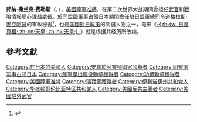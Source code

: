 {{Infobox military person
|birth_name= Bonner Frank Fellers
|birth_date= {{birth date|1896|2|7}}
|death_date= {{Death date and age|1973|10|7|1896|2|7}}
|birth_place= 伊利诺伊州里奇农场 
|death_place= 華盛頓哥倫比亞特區喬治城
|placeofburial=
|image=ANCExplorer Bonner Fellers grave.jpg
|caption=阿灵顿国家公墓的坟墓
|allegiance= {{flagicon|United States}} [[美国|美国]]
|branch= [[File:United_States_Department_of_the_Army_Seal.svg|20px]] [[美国陆军|美国陆军]]
|serviceyears=1918–1946
|rank= [[File:US-O7_insignia.svg|18px]] [[准將|准將]]
|commands=
|battles= [[第一次世界大战|第一次世界大战]]<br />[[第二次世界大战|第二次世界大战]]
|awards= Distinguished Service Medal (U.S. Army) (2)<br />Legion of Merit
|relations=
|laterwork=
}}

'''邦纳·弗兰克·费勒斯'''（{{lang-en|Bonner Frank Fellers}}，{{bd|1896年|2月7日|1973年|10月7日|}}），[[美國陸軍|美國陸軍]][[准將|准將]]，在第二次世界大战期间曾担任{{Link-ar|美國駐埃及大使館|سفارة الولايات المتحدة في مصر}}[[駐外武官|武官]]和[[戰略情報局|戰略情報局]][[心理战|心理战]]處長。於[[同盟國軍事占領日本|同盟國軍事占領日本]]期間擔任駐日盟軍總司令[[道格拉斯·麥克阿瑟|道格拉斯·麥克阿瑟]]的軍政秘書<ref>{{Cite |title=Memorandum to the Commander-in-chief |date=1945-10-02 |author=Bonner F. Fellers |url=http://bonnerfellers.com/uploads/B.Fellers_Memo_to_MacArthur_Oct_2_1945.pdf |publisher=General Staff Corps, United States Army |archiveurl=http://web.archive.org/web/20201009071725/http://www.bonnerfellers.com/uploads/B.Fellers_Memo_to_MacArthur_Oct_2_1945.pdf |archivedate=2020-10-09}}</ref>，也是[[日美關係|美國對日政策]]的關鍵人物之一，电影《[[日落真相|-{zh-tw: 日落真相; zh-cn:天皇; zh-hk:天皇;}-]]》就是根据其经历所改编。

== 參考文獻 ==
{{reflist}}

{{normdaten}}
{{DEFAULTSORT:fellers}}
[[Category:在日本的美國人|Category:在日本的美國人]]
[[Category:安葬於阿靈頓國家公墓者|Category:安葬於阿靈頓國家公墓者]]
[[Category:同盟国军事占领日本|Category:同盟国军事占领日本]]
[[Category:陸軍傑出服役勳章獲得者|Category:陸軍傑出服役勳章獲得者]]
[[Category:功績勳章獲得者|Category:功績勳章獲得者]]
[[Category:美國陸軍准將|Category:美國陸軍准將]]
[[Category:瑞寶章獲得者|Category:瑞寶章獲得者]]
[[Category:伊利诺伊州共和党人|Category:伊利诺伊州共和党人]]
[[Category:华盛顿哥伦比亚特区共和党人|Category:华盛顿哥伦比亚特区共和党人]]
[[Category:美國反共主義者|Category:美國反共主義者]]
[[Category:美國駐外武官|Category:美國駐外武官]]
{{uS-mil-bio-stub}}